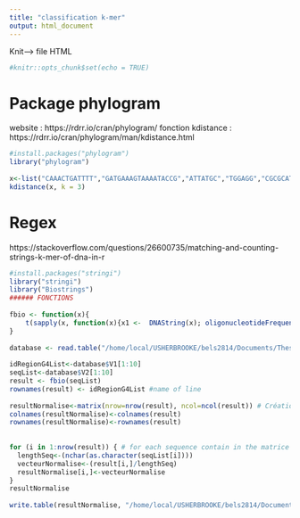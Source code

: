 ```yaml
--- 
title: "classification k-mer" 
output: html_document 
--- 
```

Knit----> file HTML 
```r
#knitr::opts_chunk$set(echo = TRUE) 
``` 
 
# Package phylogram  
 
website : https://rdrr.io/cran/phylogram/ 
fonction kdistance : https://rdrr.io/cran/phylogram/man/kdistance.html 
 
```r
#install.packages("phylogram") 
library("phylogram") 
 
x<-list("CAAACTGATTTT","GATGAAAGTAAAATACCG","ATTATGC","TGGAGG","CGCGCATCAA") 
kdistance(x, k = 3) 
``` 
 
# Regex 
 
https://stackoverflow.com/questions/26600735/matching-and-counting-strings-k-mer-of-dna-in-r 
 
```r
#install.packages("stringi") 
library("stringi") 
library("Biostrings") 
###### FONCTIONS 
 
fbio <- function(x){ 
    t(sapply(x, function(x){x1 <-  DNAString(x); oligonucleotideFrequency(x1,3)})) # 3 of k-mer 
} 
 
database <- read.table("/home/local/USHERBROOKE/bels2814/Documents/These/cluster/regionG4Uniq.tsv", header = FALSE) # read file which contain the identifier of G4 regions (characterize by their localisations, format = chr:startRegionG4-endRegionG4|strand) [V1] and the correspondig sequence [V2] 
 
idRegionG4List<-database$V1[1:10] 
seqList<-database$V2[1:10] 
result <- fbio(seqList) 
rownames(result) <- idRegionG4List #name of line 
 
resultNormalise<-matrix(nrow=nrow(result), ncol=ncol(result)) # Création d'une  matrice identiaue à 'result' 
colnames(resultNormalise)<-colnames(result) 
rownames(resultNormalise)<-rownames(result) 
 
 
for (i in 1:nrow(result)) { # for each sequence contain in the matrice 
  lengthSeq<-(nchar(as.character(seqList[i]))) 
  vecteurNormalise<-(result[i,]/lengthSeq) 
  resultNormalise[i,]<-vecteurNormalise 
} 
resultNormalise 
 
write.table(resultNormalise, "/home/local/USHERBROOKE/bels2814/Documents/These/cluster/MatriceNormalise.csv", row.names = TRUE, col.names = TRUE, sep=";") 
 
 
``` 
